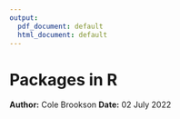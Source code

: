 ```yaml
---
output:
  pdf_document: default
  html_document: default
---
```

# Packages in R
**Author:** Cole Brookson
**Date:** 02 July 2022

